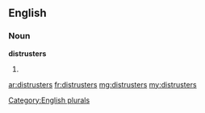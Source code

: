 ==English==

===Noun===
'''distrusters'''

# {{plural of|[[distruster]]}}

[[Category:English plurals]]

[[ar:distrusters]]
[[fr:distrusters]]
[[mg:distrusters]]
[[my:distrusters]]
